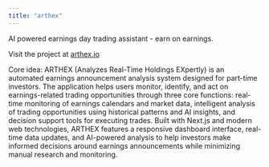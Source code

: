 ```yaml
---
title: "arthex"
---
```


AI powered earnings day trading assistant - earn on earnings.

Visit the project at [arthex.io](https://arthex.io/)

Core idea:
ARTHEX (Analyzes Real-Time Holdings EXpertly) is an automated earnings announcement analysis system designed for part-time investors. The application helps users monitor, identify, and act on earnings-related trading opportunities through three core functions: real-time monitoring of earnings calendars and market data, intelligent analysis of trading opportunities using historical patterns and AI insights, and decision support tools for executing trades. Built with Next.js and modern web technologies, ARTHEX features a responsive dashboard interface, real-time data updates, and AI-powered analysis to help investors make informed decisions around earnings announcements while minimizing manual research and monitoring.

